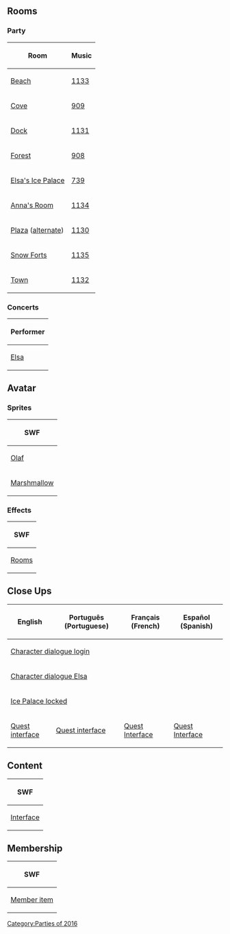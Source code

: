 {{CPW|Frozen Fever Party 2016|Festa Frozen - Febre Congelante 2016}}

==Rooms==
===Party===
<center>
{|class="wikitable"
!Room!!Music
|-
|[[Media:RoomsBeach-FrozenFeverParty.swf|Beach]]||[[Media:Music1133.swf|1133]]
|-
|[[Media:RoomsCove-FrozenFeverParty.swf|Cove]]||[[Media:Music909.swf|909]]
|-
|[[Media:RoomsDock-FrozenFeverParty2016.swf|Dock]]||[[Media:Music1131.swf|1131]]
|-
|[[Media:RoomsForest-FrozenFeverParty.swf|Forest]]||[[Media:Music908.swf|908]]
|-
|[[Media:RoomsParty1-FrozenFeverParty.swf|Elsa's Ice Palace]]||[[Media:Music739.swf|739]]
|-
|[[Media:RoomsParty2-FrozenFeverParty.swf|Anna's Room]]||[[Media:Music1134.swf|1134]]
|-
|[[Media:RoomsPlaza-FrozenFeverParty2016.swf|Plaza]] ([[Media:RoomsPlaza-FrozenFeverParty2016 2.swf|alternate]]) ||[[Media:Music1130.swf|1130]]
|-
|[[Media:RoomsForts-FrozenFeverParty2016.swf|Snow Forts]]||[[Media:Music1135.swf|1135]]
|-
|[[Media:RoomsTown-FrozenFeverParty2016.swf|Town]]||[[Media:Music1132.swf|1132]]
|}
</center>

===Concerts===
<center>
{|class="wikitable"
!Performer
|-
|[[Media:RoomsConcertElsaconcert-FrozenFeverParty.swf|Elsa]]
|}
</center>

==Avatar==
===Sprites===
<center>
{|class="wikitable"
!SWF
|-
|[[Media:AvatarSpritesOlaf.swf|Olaf]]
|-
|[[Media:AvatarSpritesMarshmallow.swf|Marshmallow]]
|}
</center>

===Effects===
<center>
{|class="wikitable"
!SWF
|-
|[[Media:RoomsEffectsAvatar-FrozenFeverParty2016.swf|Rooms]]
|}
</center>

==Close Ups==
<center>
{|class="wikitable" style="text-align: center;"
!English!!Português (Portuguese)!!Français (French)!!Español (Spanish)
|-
|colspan="4"|[[Media:Close upsCharacter dialogue login-FrozenFeverParty2016.swf|Character dialogue login]]
|-
|colspan="4"|[[Media:Close upsCharacter dialogue elsa-FrozenFeverParty.swf|Character dialogue Elsa]]
|-
|colspan="4"|[[Media:Close upsIce palace locked-FrozenFeverParty2016.swf|Ice Palace locked]]
|-
|[[Media:ENClose upsQuest interface-FrozenFeverParty2016.swf|Quest interface]]||[[Media:PTClose upsQuest interface-FrozenFeverParty2016.swf|Quest interface]]||[[Media:FRClose upsQuest interface-FrozenFeverParty2016.swf|Quest Interface]]||[[Media:ESClose upsQuest interface-FrozenFeverParty2016.swf|Quest Interface]]
|}
</center>

==Content==
<center>
{|class="wikitable"
!colspan="7"|SWF
|-
|[[Media:ContentInterface-FrozenFeverParty2016.swf|Interface]]||[[Media:ContentLogo-FrozenFeverParty.swf|Logo]]||[[Media:ContentMap-FrozenFeverParty2016.swf|Map]]||[[Media:ContentParty-FrozenFeverParty2016.swf|Party]]||[[Media:ContentParty icon-FrozenFeverParty.swf|Party icon]]
|}
</center>

==Membership==
<center>
{|class="wikitable"
!SWF
|-
|[[Media:MembershipParty1-FrozenFeverParty.swf|Member item]]
|}
</center>

{{Parties}}

[[Category:Parties of 2016]]
